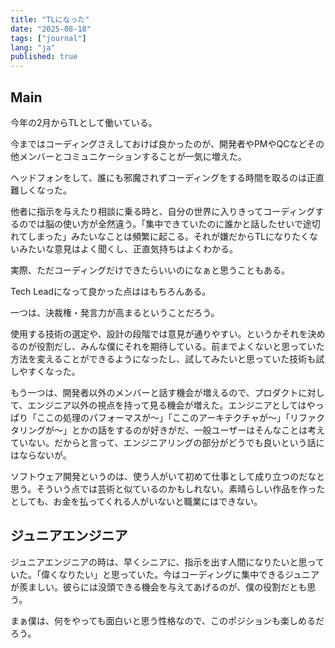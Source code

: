 ```yaml
---
title: "TLになった"
date: "2025-08-18"
tags: ["journal"]
lang: "ja"
published: true
---
```


## Main
今年の2月からTLとして働いている。

今まではコーディングさえしておけば良かったのが、開発者やPMやQCなどその他メンバーとコミュニケーションすることが一気に増えた。

ヘッドフォンをして、誰にも邪魔されずコーディングをする時間を取るのは正直難しくなった。　

他者に指示を与えたり相談に乗る時と、自分の世界に入りきってコーディングするのでは脳の使い方が全然違う。「集中できていたのに誰かと話したせいで途切れてしまった」みたいなことは頻繁に起こる。それが嫌だからTLになりたくないみたいな意見はよく聞くし、正直気持ちはよくわかる。

実際、ただコーディングだけできたらいいのになぁと思うこともある。


Tech Leadになって良かった点ははもちろんある。

一つは、決裁権・発言力が高まるということだろう。

使用する技術の選定や、設計の段階では意見が通りやすい。というかそれを決めるのが役割だし、みんな僕にそれを期待している。前までよくないと思っていた方法を変えることができるようになったし、試してみたいと思っていた技術も試しやすくなった。

もう一つは、開発者以外のメンバーと話す機会が増えるので、プロダクトに対して、エンジニア以外の視点を持って見る機会が増えた。エンジニアとしてはやっぱり「ここの処理のパフォーマスが〜」「ここのアーキテクチャが〜」「リファクタリングが〜」とかの話をするのが好きがだ、一般ユーザーはそんなことは考えていない。だからと言って、エンジニアリングの部分がどうでも良いという話にはならないが。

ソフトウェア開発というのは、使う人がいて初めて仕事として成り立つのだなと思う。そういう点では芸術と似ているのかもしれない。素晴らしい作品を作ったとしても、お金を払ってくれる人がいないと職業にはできない。


## ジュニアエンジニア

ジュニアエンジニアの時は、早くシニアに、指示を出す人間になりたいと思っていた。「偉くなりたい」と思っていた。今はコーディングに集中できるジュニアが羨ましい。彼らには没頭できる機会を与えてあげるのが、僕の役割だとも思う。

まぁ僕は、何をやっても面白いと思う性格なので、このポジションも楽しめるだろう。
